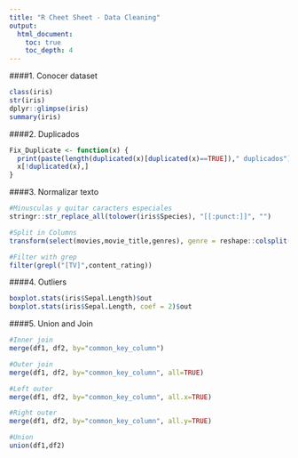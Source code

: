 ```yaml
---
title: "R Cheet Sheet - Data Cleaning"
output: 
  html_document:
    toc: true
    toc_depth: 4
---
```


####1. Conocer dataset 
```r
class(iris)
str(iris)
dplyr::glimpse(iris)
summary(iris)

```
  
####2. Duplicados
```r
Fix_Duplicate <- function(x) {
  print(paste(length(duplicated(x)[duplicated(x)==TRUE])," duplicados"))
  x[!duplicated(x),]
}
```
  
####3. Normalizar texto
```r
#Minusculas y quitar caracters especiales
stringr::str_replace_all(tolower(iris$Species), "[[:punct:]]", "")

#Split in Columns
transform(select(movies,movie_title,genres), genre = reshape::colsplit(genres, split = "\\|", names = c('1', '2','3','4','5','6','7','8')))

#Filter with grep
filter(grepl("[TV]",content_rating))
```
  
####4. Outliers 
```r
boxplot.stats(iris$Sepal.Length)$out
boxplot.stats(iris$Sepal.Length, coef = 2)$out
```

####5. Union and Join
```r
#Inner join
merge(df1, df2, by="common_key_column")

#Outer join
merge(df1, df2, by="common_key_column", all=TRUE)  

#Left outer
merge(df1, df2, by="common_key_column", all.x=TRUE)  

#Right outer
merge(df1, df2, by="common_key_column", all.y=TRUE)  

#Union
union(df1,df2)
```

